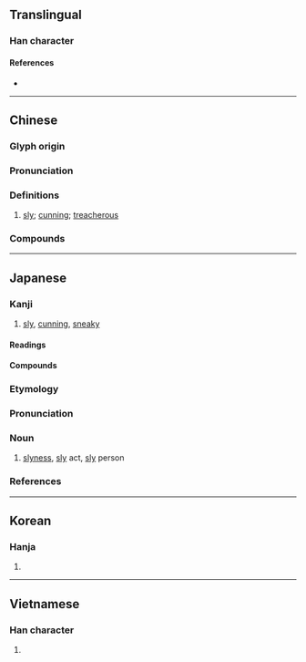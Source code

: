 {{character info}}
==Translingual==

===Han character===
{{Han char|rn=94|rad=犬|as=06|sn=9|four=40248|canj=KHYCK|ids=⿰犭交}}

====References====
* {{Han ref|kx=0710.050|dkj=20365|dj=1122.110|hdz=21345.090|uh=72E1|ud=29409|bh=ACBE|bd=44222}}

----

==Chinese==
{{zh-forms}}

===Glyph origin===
{{Han etym}}

===Pronunciation===
{{zh-pron
|m=jiǎo
|c=gaau2
|mn=káu
|mc=y
|oc=y
|cat=a
}}

===Definitions===
{{zh-hanzi}}

# [[sly]]; [[cunning]]; [[treacherous]]

===Compounds===
{{zh-der|刁狡|三窟狡兔|奸狡|狡飾|狡辯|狡獪|狡猾多詐|狡詐|狡計|狡蠹|狡童|狡猾|狡憤|狡兔三窟|狡黠|朦狡|狡賴|狡怪:káu-koài}}

----

==Japanese==

===Kanji===
{{ja-kanji|grade=|rs=犬06}}

# [[sly]], [[cunning]], [[sneaky]]

====Readings====
{{ja-readings
|goon=きょう<けう
|kanon=こう<かう
|kun=こす-い, ずる-, ずる-い, わるがしこ-い
}}

====Compounds====
{{col2-u|ja
|{{ja-r|狡%獪|こう%かい}}
|{{ja-r|狡%猾|こう%かつ}}
|{{ja-r|狡%黠|こう%かつ}}
|{{ja-r|狡%譎|こう%きつ}}
|{{ja-r|狡%計|こう%けい}}
|{{ja-r|狡%詐|こう%さ}}
|{{ja-r|狡%捷|こう%しょう}}
|{{ja-r|狡%知|こう%ち|rom=-}}, {{ja-r|狡%智|こう%ち}}
|{{ja-r|狡%兎|こう%と}}
|{{ja-r|狡%童|こう%どう}}
|{{ja-r|狡%佞|こう%ねい}}
|{{ja-r|狡%吏|こう%り}}
|{{ja-r|狡%辛い|こす%からい}}
|{{ja-r|狡%賢い|ずる%がしこい}}
|{{ja-r|凶%狡|きょう%こう}}
|{{ja-r|狂%狡|きょう%こう}}
|{{ja-r|剽%狡|ひょう%こう|rom=-}}, {{ja-r|僄%狡|ひょう%こう}}
|{{ja-r|老%狡|ろう%こう}}
}}

===Etymology===
{{ja-kanjitab|ずる|yomi=k|alt=ズル}}

===Pronunciation===
{{ja-pron|yomi=k|ずる|acc=1|acc_ref=DJR}}

===Noun===
{{ja-noun|ずる}}

# [[slyness]], [[sly]] act, [[sly]] person

===References===
<references/>

----

==Korean==

===Hanja===
{{ko-hanja|hangeul=교|eumhun=|rv=gyo|mr=kyo|y=kyo}}

# {{rfdef|ko|sort=犬06}}

----

==Vietnamese==

===Han character===
{{vi-readings|reading=giảo, sinh, xảo|rs=犬06}}

# {{rfdef|vi|sort=犬06}}